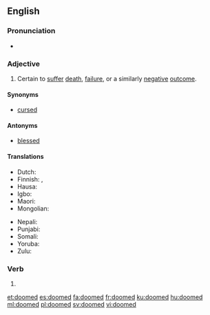 ==English==

===Pronunciation===
* {{audio|en-us-doomed.ogg|Audio (US)}}

===Adjective===
{{en-adj}}

# Certain to [[suffer]] [[death]], [[failure]], or a similarly [[negative]] [[outcome]].

====Synonyms====
* [[cursed]]

====Antonyms====
* [[blessed]]

====Translations====
{{trans-top|certain to suffer death, failure, or a similarly negative outcome}}
* Dutch: {{t+|nl|gedoemd}}
* Finnish: {{t|fi|tuomittu}}, {{t|fi|tuhon oma}}
* Hausa: {{t|ha|wanzuwa}}
* Igbo: {{t|ig|idikwe}}
* Maori: {{t|mi|meake}}
* Mongolian: {{t|mn|хувь тавилан|tr=khuvi tavilan|sc=Cyrl}}
{{trans-mid}}
* Nepali: {{t|ne|बर्बाद|tr=Barbāda|sc=Deva}}
* Punjabi: {{t|pa|ਤਬਾਹ ਕਰ ਦਿੱਤੀ|tr=Tabāha kara ditī|sc=Guru}}
* Somali: {{t|so|dhegjar}}
* Yoruba: {{t|yo|ijakule}}
* Zulu: {{t|zu|owawuzobhujiswa}}
{{trans-bottom}}

===Verb===
{{head|en}}

# {{en-past of|doom}}

[[et:doomed]]
[[es:doomed]]
[[fa:doomed]]
[[fr:doomed]]
[[ku:doomed]]
[[hu:doomed]]
[[ml:doomed]]
[[pl:doomed]]
[[sv:doomed]]
[[vi:doomed]]